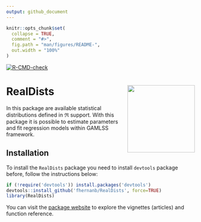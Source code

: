 ```yaml
---
output: github_document
---
```


<!-- README.md is generated from README.Rmd. Please edit that file -->

```r
knitr::opts_chunk$set(
  collapse = TRUE,
  comment = "#>",
  fig.path = "man/figures/README-",
  out.width = "100%"
)
```

<!-- badges: start -->
[![R-CMD-check](https://github.com/fhernanb/RealDists/actions/workflows/R-CMD-check.yaml/badge.svg)](https://github.com/fhernanb/RealDists/actions/workflows/R-CMD-check.yaml)
<!-- badges: end -->


# RealDists <img src="man/figures/logo3.png" align="right" height="180" align="right"/>

In this package are available statistical distributions defined in $\Re$ support. With this package it is possible to estimate parameters and fit regression models within GAMLSS framework.

## Installation

To install the `RealDists` package you need to install `devtools` package before, follow the instructions below:

```r
if (!require('devtools')) install.packages('devtools')
devtools::install_github('fhernanb/RealDists', force=TRUE)
library(RealDists)
```
You can visit the [package website](https://fhernanb.github.io/RealDists/) to explore the vignettes (articles) and function reference. 
